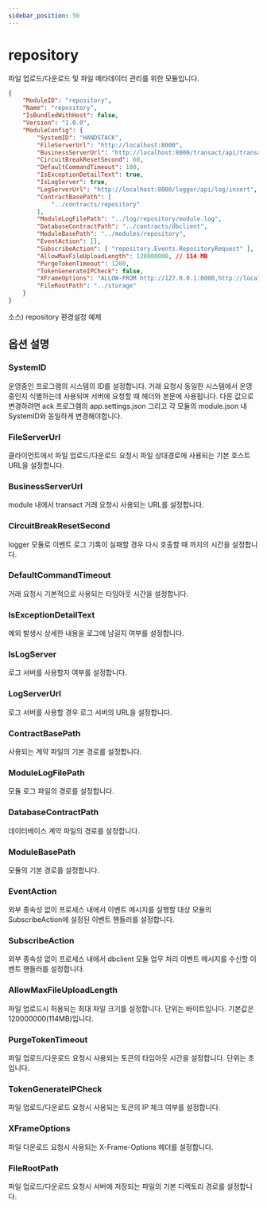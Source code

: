 ```yaml
---
sidebar_position: 50
---
```


# repository

파일 업로드/다운로드 및 파일 메타데이터 관리를 위한 모듈입니다.

```json
{
    "ModuleID": "repository",
    "Name": "repository",
    "IsBundledWithHost": false,
    "Version": "1.0.0",
    "ModuleConfig": {
        "SystemID": "HANDSTACK",
        "FileServerUrl": "http://localhost:8000",
        "BusinessServerUrl": "http://localhost:8000/transact/api/transaction/execute",
        "CircuitBreakResetSecond": 60,
        "DefaultCommandTimeout": 180,
        "IsExceptionDetailText": true,
        "IsLogServer": true,
        "LogServerUrl": "http://localhost:8000/logger/api/log/insert",
        "ContractBasePath": [
            "../contracts/repository"
        ],
        "ModuleLogFilePath": "../log/repository/module.log",
        "DatabaseContractPath": "../contracts/dbclient",
        "ModuleBasePath": "../modules/repository",
        "EventAction": [],
        "SubscribeAction": [ "repository.Events.RepositoryRequest" ],
        "AllowMaxFileUploadLength": 120000000, // 114 MB
        "PurgeTokenTimeout": 1200,
        "TokenGenerateIPCheck": false,
        "XFrameOptions": "ALLOW-FROM http://127.0.0.1:8000,http://localhost:8000",
        "FileRootPath": "../storage"
    }
}
```
소스) repository 환경설정 예제

## 옵션 설명

### SystemID

운영중인 프로그램의 시스템의 ID를 설정합니다. 거래 요청시 동일한 시스템에서 운영중인지 식별하는데 사용되며 서버에 요청할 때 헤더와 본문에 사용됩니다. 다른 값으로 변경하려면 ack 프로그램의 app.settings.json 그리고 각 모듈의 module.json 내 SystemID와 동일하게 변경해야합니다.

### FileServerUrl

클라이언트에서 파일 업로드/다운로드 요청시 파일 상대경로에 사용되는 기본 호스트 URL을 설정합니다.

### BusinessServerUrl

module 내에서 transact 거래 요청시 사용되는 URL를 설정합니다.

### CircuitBreakResetSecond

logger 모듈로 이벤트 로그 기록이 실패할 경우 다시 호출할 때 까지의 시간을 설정합니다.

### DefaultCommandTimeout

거래 요청시 기본적으로 사용되는 타임아웃 시간을 설정합니다.

### IsExceptionDetailText

예외 발생시 상세한 내용을 로그에 남길지 여부를 설정합니다.

### IsLogServer

로그 서버를 사용할지 여부를 설정합니다.

### LogServerUrl

로그 서버를 사용할 경우 로그 서버의 URL을 설정합니다.

### ContractBasePath

사용되는 계약 파일의 기본 경로를 설정합니다.

### ModuleLogFilePath

모듈 로그 파일의 경로를 설정합니다.

### DatabaseContractPath

데이터베이스 계약 파일의 경로를 설정합니다.

### ModuleBasePath

모듈의 기본 경로를 설정합니다.

### EventAction

외부 종속성 없이 프로세스 내에서 이벤트 메시지를 실행할 대상 모듈의 SubscribeAction에 설정된 이벤트 핸들러를 설정합니다.

### SubscribeAction

외부 종속성 없이 프로세스 내에서 dbclient 모듈 업무 처리 이벤트 메시지를 수신할 이벤트 핸들러를 설정합니다.

### AllowMaxFileUploadLength

파일 업로드시 허용되는 최대 파일 크기를 설정합니다. 단위는 바이트입니다. 기본값은 120000000(114MB)입니다.

### PurgeTokenTimeout

파일 업로드/다운로드 요청시 사용되는 토큰의 타임아웃 시간을 설정합니다. 단위는 초입니다.

### TokenGenerateIPCheck

파일 업로드/다운로드 요청시 사용되는 토큰의 IP 체크 여부를 설정합니다.

### XFrameOptions

파일 다운로드 요청시 사용되는 X-Frame-Options 헤더를 설정합니다.

### FileRootPath

파일 업로드/다운로드 요청시 서버에 저장되는 파일의 기본 디렉토리 경로를 설정합니다.